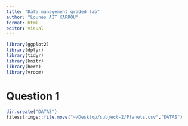 ```yaml
---
title: "Data management graded lab"
author: "Lounès AÏT KARROU"
format: html
editor: visual
---
```

```r
library(ggplot2)
library(dplyr)
library(tidyr)
library(knitr)
library(here)
library(vroom)
```


# Question 1 

```r
dir.create("DATAS")
filesstrings::file.move("~/Desktop/subject-2/Planets.csv","DATAS")
```


















































